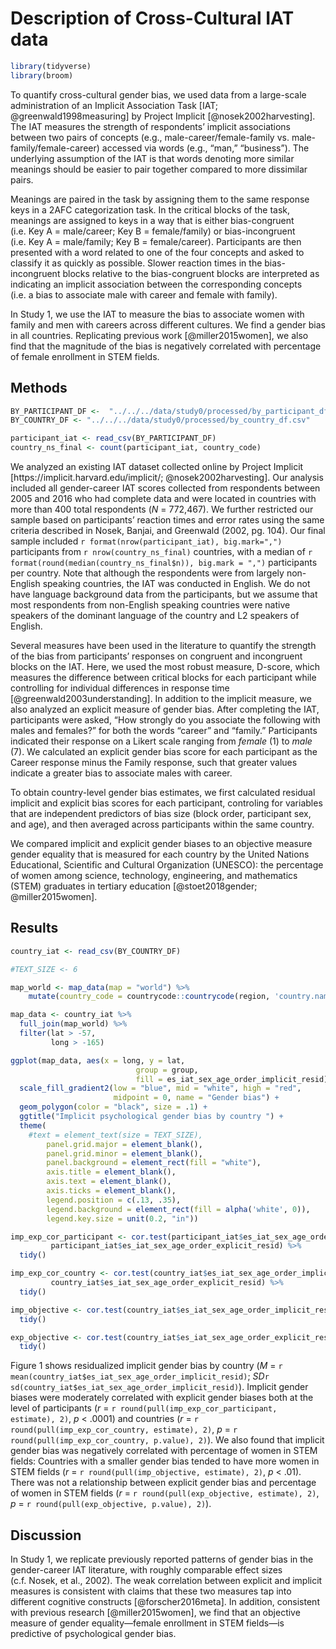 # Description of Cross-Cultural IAT data

```r
library(tidyverse)
library(broom)
```

To quantify cross-cultural gender bias, we used data from a large-scale administration of an  Implicit  Association Task [IAT; @greenwald1998measuring] by Project Implicit [@nosek2002harvesting]. The IAT measures the strength of respondents' implicit associations between two pairs of concepts (e.g., male-career/female-family vs. male-family/female-career) accessed via words (e.g., “man," “business”). The underlying assumption of the IAT  is that words denoting more similar meanings should be easier to pair together compared to more dissimilar pairs. 

Meanings are paired in the task by assigning them to the same response keys in a 2AFC categorization task. In the critical blocks of the task, meanings are assigned to keys in a way that is either bias-congruent (i.e.\ Key A = male/career; Key B = female/family) or bias-incongruent (i.e.\ Key A = male/family; Key B = female/career). Participants are then presented with a word related to one of the four concepts and asked to classify it as quickly as possible. Slower reaction times in the bias-incongruent blocks relative to the bias-congruent blocks are interpreted as indicating an implicit association between the corresponding concepts (i.e.\ a bias to associate male with career and female with family).

In Study 1, we use the IAT to measure the bias to associate women with family and men with careers  across different cultures. We find a gender bias in all countries. Replicating previous work [@miller2015women], we also find that the magnitude of the bias is negatively correlated with percentage of female enrollment in STEM fields.
 

## Methods

```r
BY_PARTICIPANT_DF <-  "../../../data/study0/processed/by_participant_df.csv"
BY_COUNTRY_DF <- "../../../data/study0/processed/by_country_df.csv"

participant_iat <- read_csv(BY_PARTICIPANT_DF)
country_ns_final <- count(participant_iat, country_code)
```

We analyzed an existing IAT dataset collected online by Project Implicit [https://implicit.harvard.edu/implicit/; @nosek2002harvesting]. Our analysis included all gender-career IAT scores collected from respondents between 2005 and 2016 who had complete data and  were located in countries with more than 400 total respondents (_N_ = 772,467). We further restricted our sample based on participants' reaction times and error rates using the same criteria described in Nosek, Banjai, and Greenwald (2002, pg.\ 104). Our final sample included `r format(nrow(participant_iat), big.mark=",")` participants from `r nrow(country_ns_final)` countries, with a median of `r format(round(median(country_ns_final$n)), big.mark = ",")` participants per country. Note that although the respondents were from largely non-English speaking countries, the IAT was conducted in English. We do not have language background data from the participants, but we assume that most respondents from non-English speaking countries were native speakers of the dominant language of the country and L2 speakers of English. 

Several measures have been used in the literature to quantify the strength of the bias from participants’ responses on congruent and incongruent blocks on the IAT. Here, we used the most robust measure, D-score, which measures the difference between critical blocks for each participant while controlling for  individual differences in response time [@greenwald2003understanding]. In addition to the implicit measure, we also analyzed an explicit measure of gender bias. After completing the IAT, participants were asked, "How strongly do you associate the following with males and females?" for both the words "career" and "family." Participants indicated their response on a Likert scale ranging from _female_ (1) to _male_ (7). We calculated an explicit gender bias score for each participant as the Career response minus the Family response, such that greater values indicate a greater bias to associate males with career. 

To obtain country-level gender bias estimates, we first calculated residual implicit and explicit bias scores for each participant, controling for variables that are independent predictors of bias size (block order, participant sex, and age), and then averaged across participants within the same country. 

We compared implicit and explicit gender biases to an  objective measure gender equality that is measured for each country by the United Nations Educational, Scientific and Cultural Organization (UNESCO): the percentage of women among  science, technology, engineering, and mathematics (STEM) graduates in tertiary education [@stoet2018gender; @miller2015women].

## Results
```r
country_iat <- read_csv(BY_COUNTRY_DF)

#TEXT_SIZE <- 6

map_world <- map_data(map = "world") %>%
    mutate(country_code = countrycode::countrycode(region, 'country.name', 'iso2c'))

map_data <- country_iat %>%
  full_join(map_world) %>%
  filter(lat > -57, 
         long > -165) 

ggplot(map_data, aes(x = long, y = lat, 
                            group = group, 
                            fill = es_iat_sex_age_order_implicit_resid)) + 
  scale_fill_gradient2(low = "blue", mid = "white", high = "red", 
                       midpoint = 0, name = "Gender bias") +
  geom_polygon(color = "black", size = .1) +
  ggtitle("Implicit psychological gender bias by country ") +
  theme(
    #text = element_text(size = TEXT_SIZE),
        panel.grid.major = element_blank(),
        panel.grid.minor = element_blank(),
        panel.background = element_rect(fill = "white"),
        axis.title = element_blank(),
        axis.text = element_blank(),
        axis.ticks = element_blank(),
        legend.position = c(.13, .35),
        legend.background = element_rect(fill = alpha('white', 0)),
        legend.key.size = unit(0.2, "in"))
```

```r
imp_exp_cor_participant <- cor.test(participant_iat$es_iat_sex_age_order_implicit_resid,
         participant_iat$es_iat_sex_age_order_explicit_resid) %>%
  tidy()

imp_exp_cor_country <- cor.test(country_iat$es_iat_sex_age_order_implicit_resid,
         country_iat$es_iat_sex_age_order_explicit_resid) %>%
  tidy()
```

```r
imp_objective <- cor.test(country_iat$es_iat_sex_age_order_implicit_resid, country_iat$per_women_stem) %>%
  tidy()

exp_objective <- cor.test(country_iat$es_iat_sex_age_order_explicit_resid, country_iat$per_women_stem) %>%
  tidy()
```

Figure 1 shows residualized implicit gender bias by country (_M_ = `r mean(country_iat$es_iat_sex_age_order_implicit_resid)`; _SD_`r sd(country_iat$es_iat_sex_age_order_implicit_resid)`). Implicit gender biases were moderately correlated with explicit gender biases both at the level of participants (_r_ = `r round(pull(imp_exp_cor_participant, estimate), 2)`, _p_ < .0001) and countries (_r_ = `r round(pull(imp_exp_cor_country, estimate), 2)`, _p_ = `r round(pull(imp_exp_cor_country, p.value), 2)`).   We also found that implicit gender bias was negatively correlated with percentage of women in STEM fields: Countries with a smaller gender bias tended to have more women in STEM fields (_r_ = `r round(pull(imp_objective, estimate), 2)`, _p_ < .01). There was not a relationship between explicit gender bias and percentage of women in STEM fields  (_r_ = `r round(pull(exp_objective, estimate), 2)`, _p_ = `r round(pull(exp_objective, p.value), 2)`).

## Discussion 

In Study 1, we replicate previously reported patterns of gender bias in the gender-career IAT literature, with roughly comparable effect sizes (c.f.\ Nosek, et al., 2002). The weak correlation between explicit and implicit measures is consistent with claims that these two measures tap into different cognitive constructs [@forscher2016meta]. In addition, consistent with previous research [@miller2015women], we find that an objective measure of gender equality---female enrollment in STEM fields---is predictive of psychological gender bias.